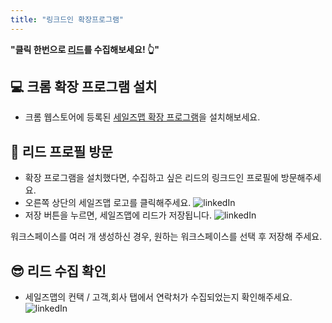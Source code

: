 ```yaml
---
title: "링크드인 확장프로그램"
---
```


**"클릭 한번으로 [리드](/feature/lead/webform)를 수집해보세요! 👆"**


## 💻 크롬 확장 프로그램 설치
- 크롬 웹스토어에 등록된 [세일즈맵 확장 프로그램](https://chrome.google.com/webstore/detail/salesmap/ahnbcobdjnogdomdiikfibbiblmldadg?hl=ko)을 설치해보세요.

## 👤 리드 프로필 방문
- 확장 프로그램을 설치했다면, 수집하고 싶은 리드의 링크드인 프로필에 방문해주세요.
- 오른쪽 상단의 세일즈맵 로고를 클릭해주세요.
![linkedIn](/images/feature/lead/linkedIn/feature:linkedIn_1.png)
- 저장 버튼을 누르면, 세일즈맵에 리드가 저장됩니다.
![linkedIn](/images/feature/lead/linkedIn/feature:linkedIn_2.png)

<Tip>워크스페이스를 여러 개 생성하신 경우, 원하는 워크스페이스를 선택 후 저장해 주세요.</Tip>

## 😎 리드 수집 확인
- 세일즈맵의 컨택 / 고객,회사 탭에서 연락처가 수집되었는지 확인해주세요.
![linkedIn](/images/feature/lead/linkedIn/feature:linkedIn_3.png)